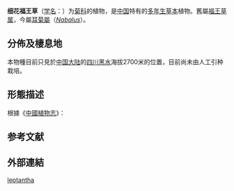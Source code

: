 {{Speciesbox
 | taxon=Nabalus leptanthus
 | authority= (C.Shih{{r|tropicos|aps}}) Sennikov 
 | synonyms_ref = {{r|WoRMS_1103362}}
 | synonyms = 
* ''Prenanthes leptantha'' {{small|Shih in Act.}}{{r|bioinfo|tropicos|aps}}
}}

'''细花福王草'''（[[学名|学名]]：{{lang|la|''Prenanthes leptantha''}}）为[[菊科|菊科]]的植物，是[[中国|中国]]特有的[[多年生|多年生]][[草本|草本]]{{r|eflora}}植物。舊屬[[福王草属|福王草属]]{{r|bioinfo}}，今屬[[耳菊屬|耳菊屬]]（''[[Nabalus|Nabalus]]''）{{r|WoRMS_1103362}}。

==分佈及棲息地==
本物種目前只見於[[中国大陆|中国大陆]]的[[四川|四川]][[黑水|黑水]]{{r|eflora}}海拔2700米的位置{{r|eflora|tropicos}}，目前尚未由人工引种栽培{{r|bioinfo}}。

==形態描述==
根據《[[中國植物志|中國植物志]]》{{r|eflora}}：
{{quote|高1.3米。茎单生，直立，上部圆锥状花序分枝，全部茎枝紫红色。基生叶及中部与下部茎叶未见。上部茎叶及接圆锥花序下部的叶羽状深裂，顶裂片椭圆形，与侧裂片等大、几等大或稍大，侧裂片2-3对，长椭圆形，偏斜对生或互生，长1-2厘米，宽0.7-1厘米；叶有短叶柄，全部叶裂片顶端急尖或钝，边缘无锯齿或少锯齿，齿顶有微尖头，两面被短糙毛。头状花序多数，在茎枝顶端排成圆锥花序，花梗有稠密的柔毛。总苞狭圆柱状，长1.2厘米，宽2毫米；总苞片3层，外层及最外层短，长三角形或披针形，长2毫米，宽1毫米，顶端急尖，内层长，5枚，线形，长1.2厘米，宽1毫米，顶端急尖，全部苞片外面被稀疏卷毛或脱毛乃至无毛，绿色。舌状小花5枚，红色。瘦果褐色，圆柱状，4肋棱，肋棱间有细脉纹，顶端截形。冠毛2层，浅褐色或污黄色，长7毫米，细锯齿状。花果期8月。}}

==参考文献==
{{Reflist |refs=
<ref name="aps">{{cite journal
 |title=?
 |journal=''[[Acta_Phytotaxonomica_Sinica|Acta Phytotaxonomica Sinica]]''
 |volume=25 |issue=3 |pages=193–194 |year=1987 |language=en }}</ref>
<ref name="bioinfo">{{cite web
 | url =http://www.bioinfo.cn/db05/KmzwSpecies.php?action=view&id=5193 | deadurl =yes
 | archiveurl =https://web.archive.org/web/20160305015805/http://www.bioinfo.cn/db05/KmzwSpecies.php?action=view&id=5193
 | title =细花福王草| work =《中国高等植物数据库全库》
 | publisher =中国科学院微生物研究所| author =昆明植物研究所
 | accessdate =2018-11-21| archivedate =2016-03-05}}</ref>
<ref name="eflora">{{cite web |url=http://frps.eflora.cn/frps/Prenanthes%20angustiloba |title=细裂福王草 Prenanthes angustiloba Shih |work=[[中國植物志|中國植物志]] |access-date=2018-11-21 |language=zh-hans |archive-date=2018-11-21 |archive-url=https://web.archive.org/web/20181121120255/http://frps.eflora.cn/frps/Prenanthes%20angustiloba |dead-url=no }}</ref>
<ref name="tropicos">{{cite web |url=http://www.tropicos.org/Name/50115899?projectid=8 |title=''Prenanthes angustiloba'' C. Shih |work=[[Tropicos|Tropicos]] |date=2010-07-08 |access-date=2018-11-21 |language=en |archive-date=2018-11-21 |archive-url=https://web.archive.org/web/20181121120647/http://www.tropicos.org/Name/50115899?projectid=8 |dead-url=no }}</ref>
<ref name="WoRMS_1103362">{{WoRMS |id=1103362
 |title=''Nabalus leptanthus'' (C.Shih) Sennikov |db=Global Compositae Checklist
 |last=Flann |first=Christina
 |date=2013-09-25 |access-date=2018-11-21 }}</ref>
}}

==外部連結==
{{Taxonbar}}
[[Category:耳菊属|leptantha]]
{{植物小作品}}